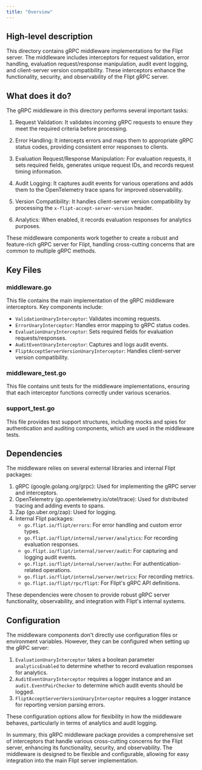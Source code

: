 ```yaml
---
title: "Overview"
---
```


## High-level description
This directory contains gRPC middleware implementations for the Flipt server. The middleware includes interceptors for request validation, error handling, evaluation request/response manipulation, audit event logging, and client-server version compatibility. These interceptors enhance the functionality, security, and observability of the Flipt gRPC server.

## What does it do?
The gRPC middleware in this directory performs several important tasks:

1. Request Validation: It validates incoming gRPC requests to ensure they meet the required criteria before processing.

2. Error Handling: It intercepts errors and maps them to appropriate gRPC status codes, providing consistent error responses to clients.

3. Evaluation Request/Response Manipulation: For evaluation requests, it sets required fields, generates unique request IDs, and records request timing information.

4. Audit Logging: It captures audit events for various operations and adds them to the OpenTelemetry trace spans for improved observability.

5. Version Compatibility: It handles client-server version compatibility by processing the `x-flipt-accept-server-version` header.

6. Analytics: When enabled, it records evaluation responses for analytics purposes.

These middleware components work together to create a robust and feature-rich gRPC server for Flipt, handling cross-cutting concerns that are common to multiple gRPC methods.

## Key Files

### middleware.go
This file contains the main implementation of the gRPC middleware interceptors. Key components include:

- `ValidationUnaryInterceptor`: Validates incoming requests.
- `ErrorUnaryInterceptor`: Handles error mapping to gRPC status codes.
- `EvaluationUnaryInterceptor`: Sets required fields for evaluation requests/responses.
- `AuditEventUnaryInterceptor`: Captures and logs audit events.
- `FliptAcceptServerVersionUnaryInterceptor`: Handles client-server version compatibility.

### middleware_test.go
This file contains unit tests for the middleware implementations, ensuring that each interceptor functions correctly under various scenarios.

### support_test.go
This file provides test support structures, including mocks and spies for authentication and auditing components, which are used in the middleware tests.

## Dependencies
The middleware relies on several external libraries and internal Flipt packages:

1. gRPC (google.golang.org/grpc): Used for implementing the gRPC server and interceptors.
2. OpenTelemetry (go.opentelemetry.io/otel/trace): Used for distributed tracing and adding events to spans.
3. Zap (go.uber.org/zap): Used for logging.
4. Internal Flipt packages:
   - `go.flipt.io/flipt/errors`: For error handling and custom error types.
   - `go.flipt.io/flipt/internal/server/analytics`: For recording evaluation responses.
   - `go.flipt.io/flipt/internal/server/audit`: For capturing and logging audit events.
   - `go.flipt.io/flipt/internal/server/authn`: For authentication-related operations.
   - `go.flipt.io/flipt/internal/server/metrics`: For recording metrics.
   - `go.flipt.io/flipt/rpc/flipt`: For Flipt's gRPC API definitions.

These dependencies were chosen to provide robust gRPC server functionality, observability, and integration with Flipt's internal systems.

## Configuration
The middleware components don't directly use configuration files or environment variables. However, they can be configured when setting up the gRPC server:

1. `EvaluationUnaryInterceptor` takes a boolean parameter `analyticsEnabled` to determine whether to record evaluation responses for analytics.
2. `AuditEventUnaryInterceptor` requires a logger instance and an `audit.EventPairChecker` to determine which audit events should be logged.
3. `FliptAcceptServerVersionUnaryInterceptor` requires a logger instance for reporting version parsing errors.

These configuration options allow for flexibility in how the middleware behaves, particularly in terms of analytics and audit logging.

In summary, this gRPC middleware package provides a comprehensive set of interceptors that handle various cross-cutting concerns for the Flipt server, enhancing its functionality, security, and observability. The middleware is designed to be flexible and configurable, allowing for easy integration into the main Flipt server implementation.